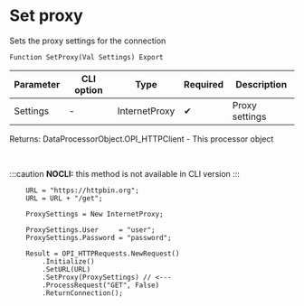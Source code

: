﻿---
sidebar_position: 6
description: Set proxy  and other functions to work with HTTP-client in the Open Integration Package, a free open-source integration library for 1C:Enterprise 8, OneScript and CLI
keywords: [1C, 1С, 1С:Enterprise, 1С:Enterprise 8.3, API, Integration, Services, Exchange, OneScript, CLI, HTTP-client]
---


# Set proxy 
 Sets the proxy settings for the connection



`Function SetProxy(Val Settings) Export`

  | Parameter | CLI option | Type | Required | Description |
  |-|-|-|-|-|
  | Settings | - | InternetProxy | &#x2714; | Proxy settings |

  
  Returns:  DataProcessorObject.OPI_HTTPClient - This processor object

<br/>


:::caution
**NOCLI:** this method is not available in CLI version
:::
<br/>



```bsl title="1C:Enterprise/OneScript code example"
    URL = "https://httpbin.org";
    URL = URL + "/get";

    ProxySettings = New InternetProxy;

    ProxySettings.User     = "user";
    ProxySettings.Password = "password";

    Result = OPI_HTTPRequests.NewRequest()
        .Initialize()
        .SetURL(URL)
        .SetProxy(ProxySettings) // <---
        .ProcessRequest("GET", False)
        .ReturnConnection();
```
 




